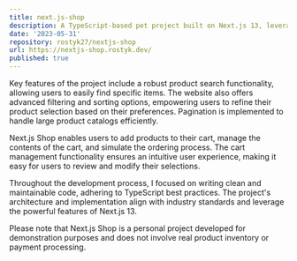 ```yaml
---
title: next.js-shop
description: A TypeScript-based pet project built on Next.js 13, leveraging App Router and Server Components for enhanced performance and seamless user experience. This project utilized Tailwind CSS for design and was deployed to Vercel.
date: '2023-05-31'
repository: rostyk27/nextjs-shop
url: https://nextjs-shop.rostyk.dev/
published: true
---
```


Key features of the project include a robust product search functionality, allowing users to easily find specific items. The website also offers advanced filtering and sorting options, empowering users to refine their product selection based on their preferences. Pagination is implemented to handle large product catalogs efficiently.

Next.js Shop enables users to add products to their cart, manage the contents of the cart, and simulate the ordering process. The cart management functionality ensures an intuitive user experience, making it easy for users to review and modify their selections.

Throughout the development process, I focused on writing clean and maintainable code, adhering to TypeScript best practices. The project's architecture and implementation align with industry standards and leverage the powerful features of Next.js 13.

Please note that Next.js Shop is a personal project developed for demonstration purposes and does not involve real product inventory or payment processing.
